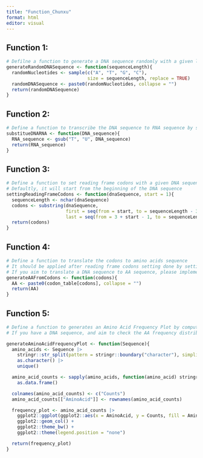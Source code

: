 ```yaml
---
title: "Function_Chunxu"
format: html
editor: visual
---
```


## Function 1:

```r
# Defilne a function to generate a DNA sequence randomly with a given length
generateRandomDNASequence <- function(sequenceLength){
  randomNucleotides <- sample(c("A", "T", "G", "C"),
                              size = sequenceLength, replace = TRUE)
  randomDNASequence <- paste0(randomNucleotides, collapse = "")
  return(randomDNASequence)
}
```

## Function 2:

```r
# Define a function to transcribe the DNA sequence to RNA sequence by subsitiuting all the T to U
substitueDNARNA <- function(DNA_sequence){
  RNA_sequence <- gsub("T", "U", DNA_sequence)
  return(RNA_sequence)
}
```

## Function 3:

```r
# Define a function to set reading frame codons with a given DNA sequence and start point
# Defaultly, it will start from the beginning of the DNA sequence
settingReadingFrameCodons <- function(dnaSequence, start = 1){
  sequenceLength <- nchar(dnaSequence)
  codons <- substring(dnaSequence,
                      first = seq(from = start, to = sequenceLength - 3 + 1, by = 3),
                      last = seq(from = 3 + start - 1, to = sequenceLength, by = 3))
  return(codons)
}
```

## Function 4:

```r
# Define a function to translate the codons to amino acids sequence
# It should be applied after reading frame codons setting done by settingReadingFrameCodons()
# If you aim to translate a DNA sequence to AA sequence, please implement a combination of settingReadingFrameCodons() and generateAAFromCodons()
generateAAFromCodons <- function(codons){
  AA <- paste0(codon_table[codons], collapse = "")
  return(AA)
}
```

## Function 5:

```r
# Define a function to generates an Amino Acid Frequency Plot by computing the frequency of each amino acid in a given amino acid sequence and visualizing the results in a bar chart
# If you have a DNA sequence, and aim to check the AA frequency distribution of its translated peptide, please implement substitueDNARNA(), settingReadingFrameCodons(), generateAAFromCodons() and generateAminoAcidFrequencyPlot() sequentially.

generateAminoAcidFrequencyPlot <- function(Sequence){
  amino_acids <- Sequence |>
    stringr::str_split(pattern = stringr::boundary("character"), simplify = TRUE) |>
    as.character() |>
    unique()

  amino_acid_counts <- sapply(amino_acids, function(amino_acid) stringr::str_count(string = Sequence, pattern = amino_acid)) |>
    as.data.frame()

  colnames(amino_acid_counts) <- c("Counts")
  amino_acid_counts[["AminoAcid"]] <- rownames(amino_acid_counts)

  frequency_plot <- amino_acid_counts |>
    ggplot2::ggplot(ggplot2::aes(x = AminoAcid, y = Counts, fill = AminoAcid)) +
    ggplot2::geom_col() +
    ggplot2::theme_bw() +
    ggplot2::theme(legend.position = "none")

  return(frequency_plot)
}
```
